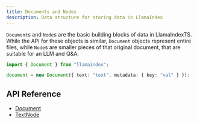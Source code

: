 ```yaml
---
title: Documents and Nodes
description: Data structure for storing data in LlamaIndex
---
```


`Document`s and `Node`s are the basic building blocks of data in LlamaIndexTS. While the API for these objects is similar, `Document` objects represent entire files, while `Node`s are smaller pieces of that original document, that are suitable for an LLM and Q&A.

```typescript
import { Document } from "llamaindex";

document = new Document({ text: "text", metadata: { key: "val" } });
```

## API Reference

- [Document](/docs/api/classes/Document)
- [TextNode](/docs/api/classes/TextNode)
